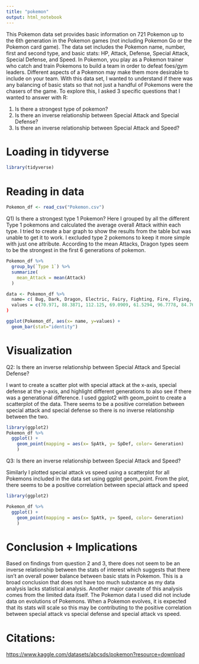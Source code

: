 ---
title: "pokemon"
output: html_notebook
---

This Pokemon data set provides basic information on 721 Pokemon up to the 6th generation in the Pokemon games (not including Pokemon Go or the Pokemon card game). The data set includes the Pokemon name, number, first and second type, and basic stats: HP, Attack, Defense, Special Attack, Special Defense, and Speed. In Pokemon, you play as a Pokemon trainer who catch and train Pokemons to build a team in order to defeat foes/gym leaders. Different aspects of a Pokemon may make them more desirable to include on your team. With this data set, I wanted to understand if there was any balancing of basic stats so that not just a handful of Pokemons were the chasers of the game. To explore this, I asked 3 specific questions that I wanted to answer with R:

1)  Is there a strongest type of pokemon?
2)  Is there an inverse relationship between Special Attack and Special Defense?
3)  Is there an inverse relationship between Special Attack and Speed?

# Loading in tidyverse

```{r}
library(tidyverse)
```

# Reading in data

```{r}
Pokemon_df <- read_csv("Pokemon.csv")
```

Q1) Is there a strongest type 1 Pokemon? Here I grouped by all the different Type 1 pokemons and calculated the average overall Attack within each type. I tried to create a bar graph to show the results from the table but was unable to get it to work. I excluded type 2 pokemons to keep it more simple with just one attribute. According to the mean Attacks, Dragon types seem to be the strongest in the first 6 generations of pokemon.

```{r}
Pokemon_df %>%
  group_by(`Type 1`) %>%
  summarize(
    mean_Attack = mean(Attack)
  ) 

data <- Pokemon_df %>%
  name= c( Bug, Dark, Dragon, Electric, Fairy, Fighting, Fire, Flying, Ghost, Grass)
  values = c(70.971, 88.3871, 112.125, 69.0909, 61.5294, 96.7778, 84.7692, 78.75, 73.7813, 73.2143)
)

ggplot(Pokemon_df, aes(x= name, y=values) +
  geom_bar(stat="identity")
```

# Visualization

Q2: Is there an inverse relationship between Special Attack and Special Defense?

I want to create a scatter plot with special attack at the x-axis, special defense at the y-axis, and highlight different generations to also see if there was a generational difference. I used ggplot2 with geom_point to create a scatterplot of the data. There seems to be a positive correlation between special attack and special defense so there is no inverse relationship between the two.

```{r}

library(ggplot2)
Pokemon_df %>%
  ggplot() +
    geom_point(mapping = aes(x= SpAtk, y= SpDef, color= Generation)
    )
```

Q3: Is there an inverse relationship between Special Attack and Speed?

Similarly I plotted special attack vs speed using a scatterplot for all Pokemons included in the data set using ggplot geom_point. From the plot, there seems to be a positive correlation between special attack and speed

```{r}

library(ggplot2)

Pokemon_df %>%
  ggplot() +
    geom_point(mapping = aes(x= SpAtk, y= Speed, color= Generation)
    )
```

# Conclusion + Implications

Based on findings from question 2 and 3, there does not seem to be an inverse relationship between the stats of interest which suggests that there isn't an overall power balance between basic stats in Pokemon. This is a broad conclusion that does not have too much substance as my data analysis lacks statistical analysis. Another major caveate of this analysis comes from the limited data itself. The Pokemon data I used did not include data on evolutions of Pokemons. When a Pokemon evolves, it is expected that its stats will scale so this may be contributing to the positive correlation between special attack vs special defense and special attack vs speed.

# Citations:

<https://www.kaggle.com/datasets/abcsds/pokemon?resource=download>
